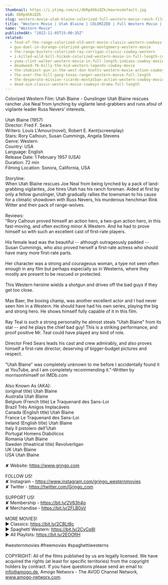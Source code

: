 ```yaml
---
thumbnail: https://i.ytimg.com/vi/dbRpdXAiQZk/maxresdefault.jpg
vid: dbRpdXAiQZk
slug: western-movie-utah-blaine-colorized-full-western-movie-ranch-film-wild-west
title: "Western Movie | Utah Blaine | COLORIZED | Full Western Movie | Ranch Film | Wild West"
name: "Western Movie"
publishedAt: "2022-11-05T15:00:35Z"
related:
  - feud-of-the-range-colorized-old-west-movie-classic-western-cowboys
  - gun-duel-in-durango-colorized-george-montgomery-western-movie
  - the-range-busters-colorized-ray-corrigan-classic-cowboy-western
  - i-killed-wild-bill-hickok-colorized-western-movie-in-full-length-cowboys
  - yuma-clint-walker-western-movie-in-full-length-indians-cowboy-movie
  - deadwood-76-billy-the-kid-western-legends-cowboy-movie
  - the-shakiest-gun-in-the-west-don-knotts-western-movie-action-cowboys
  - the-over-the-hill-gang-texas-ranger-western-movie-full-length
  - the-desperate-mission-ricardo-montalban-action-western-cowboy-movie
  - dead-aim-classic-western-movie-cowboys-drama-full-length
---
```


Colorized Western Film: Utah Blaine - Gunslinger Utah Blaine rescues rancher Joe Neal from lynching by vigilante land-grabbers and runs afoul of vigilante leader Russ Nevers' interests.<br />
<br />
Utah Blaine (1957)<br />
Director: Fred F. Sears<br />
Writers: Louis L'Amour(novel), Robert E. Kent(screenplay)<br />
Stars: Rory Calhoun, Susan Cummings, Angela Stevens<br />
Genre: Western<br />
Country: USA<br />
Language: English<br />
Release Date: 1 February 1957 (USA)<br />
Duration: 72 min<br />
Filming Location: Sonora, California, USA<br />
<br />
Storyline:<br />
When Utah Blaine rescues Joe Neal from being lynched by a pack of land-grabbing vigilantes, Joe hires Utah has his ranch foreman. Aided at first by only a fellow gunslinger, Utah gradually rallies the townsman to his cause for a climatic showdown with Russ Nevers, his murderous henchman Rink Witter and their pack of range-wolves.<br />
<br />
Reviews:<br />
"Rory Calhoun proved himself an action hero, a two-gun action hero, in this fast-moving, and often exciting minor A Western. And he had to prove himself so with such an excellent cast of first-rate players.<br />
<br />
His female lead was the beautiful -- although outrageously padded -- Susan Cummings, who also proved herself a first-rate actress who should have many more first-rate parts.<br />
<br />
Her character was a strong and courageous woman, a type not seen often enough in any film but perhaps especially so in Westerns, where they mostly are present to be rescued or protected.<br />
<br />
This Western heroine wields a shotgun and drives off the bad guys if they get too close.<br />
<br />
Max Baer, the boxing champ, was another excellent actor and I had never seen him in a Western. He should have had his own series, playing the big and strong hero. He shows himself fully capable of it in this film.<br />
<br />
Ray Teal is such a strong personality he almost steals "Utah Blaine" from its star -- and he plays the chief bad guy! This is a striking performance, and proof positive Mr. Teal could have played any kind of role.<br />
<br />
Director Fred Sears leads his cast and crew admirably, and also proves himself a first-rate director, deserving of bigger-budget pictures and respect.<br />
<br />
"Utah Blaine" was completely unknown to me before I accidentally found it at YouTube, and I am completely recommending it."-Written by morrisonhimself on IMDb.com<br />
<br />
Also Known As (AKA):<br />
(original title) Utah Blaine<br />
Australia Utah Blaine<br />
Belgium (French title) Le Traquenard des Sans-Loi<br />
Brazil Três Amigos Implacáveis<br />
Canada (English title) Utah Blaine<br />
France Le Traquenard des Sans-Loi<br />
Ireland (English title) Utah Blaine<br />
Italy Il pistolero dell'Utah<br />
Portugal Homens Diabólicos<br />
Romania Utah Blaine<br />
Sweden (theatrical title) Revolverligan<br />
UK Utah Blaine<br />
USA Utah Blaine<br />
<br />
✘ Website: https://www.grjngo.com<br />
<br />
FOLLOW US!<br />
✘ Instagram - https://www.instagram.com/grjngo_westernmovies<br />
✘ Twitter - https://twitter.com/Grjngo_com<br />
<br />
SUPPORT US!<br />
✘ Membership - https://bit.ly/2V63h4q<br />
✘ Merchandise - https://bit.ly/2FLB0sV<br />
<br />
MORE MOVIES! <br />
► Classics: https://bit.ly/2CBLt8c <br />
► Spaghetti Western: https://bit.ly/2CyCe8I <br />
► All Playlists: https://bit.ly/2EOOfIH <br />
<br />
#westernmovies #freemovies #spaghettiwesterns<br />
<br />
COPYRIGHT: All of the films published by us are legally licensed. We have acquired the rights (at least for specific territories) from the copyright holders by contract. If you have questions please send an email to: info@amogo.de, Amogo Networx - The AVOD Channel Network, www.amogo-networx.com.